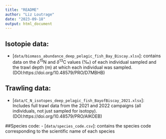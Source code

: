 ```yaml
---
title: "README"
author: "Liz Loutrage"
date: "2023-09-18"
output: html_document
---
```


## Isotopie data:
  - [`data/biomass_abundance_deep_pelagic_fish_Bay_Biscay.xlsx`]: contains data on the $\delta$<sup>15</sup>N and $\delta$<sup>13</sup>C values (‰) of each individual sampled and the trawl depth (m) at which each individual was sampled.(DOI:https://doi.org/10.48579/PRO/D7MBHB)
  
## Trawling data: 
  - [`data/C_N_isotopes_deep_pelagic_fish_BayofBiscay_2021.xlsx`]: Includes full trawl data from the 2021 and 2022 campaigns (all individuals, not just sampled for isotopy).(DOI:https://doi.org/10.48579/PRO/AIKOEB)
  
##Species code:
 - [`data/species_code.csv`]: contains the species code corresponding to the scientific name of each species